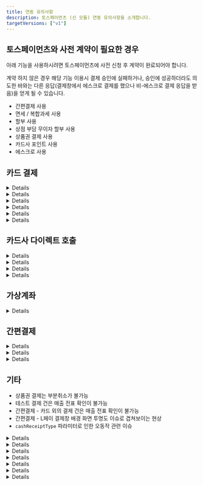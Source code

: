 ```yaml
---
title: 연동 유의사항
description: 토스페이먼츠 (신 모듈) 연동 유의사항을 소개합니다.
targetVersions: ["v1"]
---
```



## 토스페이먼츠와 사전 계약이 필요한 경우

아래 기능을 사용하시려면 토스페이먼츠에 사전 신청 후 계약이 완료되어야 합니다.

계약 하지 않은 경우 해당 기능 이용시 결제 승인에 실패하거나, 승인에 성공하더라도 의도한 바와는 다른
응답(결제창에서 에스크로 결제를 했으나 비-에스크로 결제 응답을 받음)을 얻게 될 수 있습니다.

- 간편결제 사용
- 면세 / 복합과세 사용
- 할부 사용
- 상점 부담 무이자 할부 사용
- 상품권 결제 사용
- 카드사 포인트 사용
- 에스크로 사용

## 카드 결제

<Details>
  <p slot="summary">appCard 파라미터는 일부 카드사에 대해서만 적용 됨</p>

  토스페이먼츠의 경우 카드 결제시, 앱 카드로만 결제할 수 있도록 제한하는 appCard 파라미터를 지원하지만 지원 범위가 아래와 같이 제한적입니다.

  - 지원 가능 카드: 국민, 농협, 롯데, 삼성, 신한, 현대, 우리, 하나
  - 지원 불가 카드: 씨티
</Details>

<Details>
  <p slot="summary">display.card\_quota 파라미터는 다른 PG사와 다르게 동작 함</p>

  display.card\_quota 파라미터로 결제창에 렌더링 될 할부 개월수 리스트를 제어할 수 있습니다. 다른 PG사는 전달한 값만 렌더링 되지만, 토스페이먼츠의 경우에는 토스페이먼츠 자체 정책에 따라 **일시불 \~ 전달한 값 중 최대값까지 모두 렌더링**됩니다.

  - 예1. 일시불만 허용

    ```json
    {
      "display": {
        "card_quota": [0]
      }
    }
    ```

  - 예2. 5개월만 허용

    ```json
    {
      "display": {
        "card_quota": [5]
      }
    }
    ```

  - 예3. \[토스페이먼츠] 일시불 \~ 5개월까지 허용

    ```json
    {
      "display": {
        "card_quota": [3, 5] // 3과 5 중에 최대값이 5이기 때문에 일시불 ~ 5개월까지 모두 렌더링 된다
      }
    }
    ```

  - 예3. \[타 PG사] 일시불 \~ 5개월까지 허용

    ```json
    {
      "display": {
        "card_quota": [0, 1, 2, 3, 4, 5]
      }
    }
    ```

  - 예4. \[토스페이먼츠] 3개월과 5개월만 허용 → **불가능**

  - 예5. \[타 PG사] 3개월과 5개월만 허용
</Details>

<Details>
  <p slot="summary">무이자 할부가 적용 되어도 ISP 계열 카드로 결제시에는 “무이자” 표기가 되지 않음</p>

  고객사는 토스페이먼츠와 사전 계약 또는 카드사 정책에 따라 무이자 할부 기능을 사용할 수 있습니다. 이에 따라 결제창 내에서 각 카드 사별 최대 무이자 할부 개월수에 따라 할부 개월수 옆에 “무이자” 또는 “무”라고 표기 됩니다.

  - 예1. 삼성카드 - 최대 3개월 무이자 할부 적용 → 3개월까지 “무” 표기

    <Figure src="/gitbook-assets/ko/image (176).png" />

  하지만 ISP 계열 카드의 경우에는 실제로 무이자가 적용된다고 하더라도 “무이자” 여부가 표기되지 않습니다.

  - 예2. BC카드 - 최대 12개월 무이자 할부 적용 → 표기 없음 → 실제 결제 승인시 무이자 할부 적용은 됨

    <Figure src="/gitbook-assets/ko/image (185).png" />

  이는 ISP 계열 카드사 결제시 사용되는 페이북 앱 특성에 따른 것으로 실제 결제 승인시에는 정상적으로 무이자 할부가 적용됩니다.
</Details>

<Details>
  <p slot="summary">할부 기간 선택 관련 이슈</p>

  모바일 웹 - 카드 결제시 토스페이먼츠 결제창 내에서 간편결제의 경우 할부 기간 선택이 불가능하고, 간편결제 외의 모든 카드사의 경우엔 할부 기간 선택이 가능합니다.

  - 모바일 웹 - 간편결제 외 카드사: 할부 기간 선택 가능\
    ![](</gitbook-assets/ko/image (178).png>)

  - 모바일 웹 - 간편결제: 할부 기간 선택 불가능\
    ![](</gitbook-assets/ko/image (351).png>)

  반면, PC - 카드 결제 - ISP계열의 경우에는 토스페이먼츠 결제창 내에서도 할부 기간 선택이 불가능 하며, 대신 ISP 페이북 팝업에서는 선택이 가능합니다.

  - PC - 카드결제 - ISP 선택: 할부 기간 선택 불가능
    <img src="/gitbook-assets/ko/image (184).png" alt="" data-size="original" />

  - PC - 카드결제 - ISP 선택 - 페이북 팝업: 할부 기간 선택 가능

  다소 헷갈릴 수 있으나 간편결제는 간편결제 앱에서 할부 개월수를 선택할 수 있어 토스페이먼츠 결제창에서 선택할 수 없다는 토스 답변이 있었습니다.
</Details>

<Details>
  <p slot="summary">카카오페이 13개월 이상 할부 개월수 불가능한 이슈</p>

  카카오페이 자체에서 13개월 이상 할부 결제를 지원하지 않기 때문에, 카카오페이로는 최대 12개월까지 할부 결제가 가능합니다.
</Details>

<Details>
  <p slot="summary">카카오페이 일부 카드의 경우 카드 정보를 확인할 수 없는 이슈</p>

  카카오페이로 결제시 일부 카드(2022년 6월 이후 카드사 측에서 신규 생성 된 카드)의 경우, 카카오페이 → 토스페이먼츠로 카드 정보를 정상적으로 내려주지 않기 때문에 포트원 REST API로 결제내역 조회(GET /payments/\{imp\_uid})시 카드사 정보(card\_code: 카드 코드, card\_name: 카드 이름)를 확인할 수 없습니다.
</Details>

## 카드사 다이렉트 호출

<Details>
  <p slot="summary">고정 할부 개월수(card.direct.quota)를 보내지 않으면 무조건 일시불로 결제 됨</p>

  토스페이먼츠는 카드사 다이렉트 호출시 **quota 값을 전달하지 않는 경우에는 무조건 일시불로 결제**가 됩니다.

  따라서 카드사 다이렉트 호출시에는 반드시 구매자가 할부 개월수를 선택할 수 있는 UI/UX를 만들어주신 후 결제창 호출(IMP.request\_pay)시 card.direct.quota값을 넘겨야 합니다.

  - 예1. 현대카드 다이렉트 호출 → 무조건 일시불로 결제 됨

    ```json
    {
      "card": {
        "direct": {
          "code": "367"
        }
      }
    }
    ```

  - 예2. 삼성카드 다이렉트 호출 + 5개월 고정 할부 개월수 지정 → 5개월 할부 적용

    ```json
    {
      "card": {
        "direct": {
          "code": "365",
          "quota": 5
        }
      }
    }
    ```
</Details>

<Details>
  <p slot="summary">고정 할부 개월수(card.direct.quota)를 보내도 카드 결제창에서 결제 될 할부 개월수를 확인할 수 없음</p>

  카드사 다이렉트 호출시 quota 값을 보내도 **실제로 카드사 결제창에서는 결제시 적용 될 할부 개월수를 확인할 수 없습니다.** (물론 실제 승인시에는 전달한 quota값 만큼 할부 적용이 됨)

  단, ISP 계열의 카드사인 경우에는 페이북 팝업에서 확인이 가능하며 이 값을 사용자가 변경 할 수는 없습니다.

  - 예. BC카드 다이렉트 호출 + 5개월 고정 할부 개월수 지정\\

    <figure>
      <img src="/gitbook-assets/ko/image (181).png" alt="" />

      <figcaption />
    </figure>

  ```json
  {
    "card": {
      "direct": {
      "code": "361",
      "quota": 5
      }
    }
  }
  ```
</Details>

<Details>
  <p slot="summary">페이북을 통한 ISP 계열 카드 결제시, 카드 번호가 정상적으로 내려오지 않음</p>

  페이북 통한 ISP 계열 카드 결제시 토스페이먼츠로부터 실제 카드 번호와 다른 9200으로 시작하는 카드 번호가 내려오고 있어 결제 승인 내역 조회(POST `/payments/{imp_uid}`)시 응답되는 카드 번호(`card_numer`)가 정확하지 않습니다.
</Details>

<Details>
  <p slot="summary">사파리 브라우저에서 ISP 계열 카드 결제 불가능</p>

  사파리 브라우저에서 ISP 계열 카드 결제를 위한 페이북 팝업 호출에 이슈가 있습니다. 이는 토스페이먼츠 결제창에서 페이북으로 넘어가는 과정에서 발생하는 이슈로 포트원과는 무관합니다.
</Details>

## 가상계좌

<Details>
  <p slot="summary">가상계좌 발급 완료시 예금주 명 알 수 없음</p>

  토스페이먼츠는 가상계좌 발급 완료시 발급 된 가상계좌의 **예금주 명을 전달해주지 않습니다**. 따라서 포트원 REST API로 결제내역 조회(GET `/payments/{imp_uid}`)시 `vbank_holder`가 null로 전달됩니다.

  실제 가상계좌 예금주 명은 토스페이먼츠와 계약된 고객사 이름과 동일하다고 하니, 참고 부탁드립니다.
</Details>

## 간편결제

<Details>
  <p slot="summary">대부분의 간편결제에 대해 결제 테스트 불가능</p>

  토스페이먼츠는 SSGPAY, 네이버페이, 카카오페이, 페이코 등 대부분의 간편결제에 대해 결제 테스트 기능을 제공하고 있지 않습니다. 따라서 테스트용 설정으로 간편결제를 시도하면 `[PAY_PROCESS_ABORTED] Toss Payments와 계약된 결제수단(SSG)이 아닙니다.` 와 같은 에러 메시지가 리턴되면서 결제창이 호출되지 않습니다. 이 경우 토스페이먼츠와 실 상점 계약을 하여 실 상점 정보를 포트원 관리자페이지에 다시 등록한 후 시도하셔야 합니다.
</Details>

<Details>
  <p slot="summary">카드 외 복합 결제 건에 대해서는 정확한 결제 수단 정보 확인 불가능</p>

  간편결제로는 여러가지 결제수단으로 결제 할 수도 있고 각 결제 수단을 혼합하여 복합 결제를 할 수도 있습니다. 이때 토스페이먼츠는 구매자가 정확히 어떤 방식으로 결제했는지 데이터를 내려주지 않으며 그 내용은 아래와 같습니다.

  1. 카드로 결제한 경우에는 카드 정보(카드사, 카드 유형 등)를 확인할 수 있습니다.
  2. 하지만 카드 외의 결제 수단으로 결제를 한 경우에는, 결제 수단 세부 정보(어떤 은행, 포인트, 머니인지)를 확인할 수 없습니다.
  3. 카드가 포함 된 결제 건인지 아닌지는 구분이 됩니다. 따라서 카드가 포함 된 결제 건이면 결제 수단을 `card` 로 기록합니다.
  4. 하지만 계좌 / 포인트 / 머니 중 어떤 것으로 결제 됐는지 구분되지 않습니다. 따라서 카드가 포함 되지 않은 결제 건이면 결제 수단을 `point`로 기록합니다. 실제로 등록된 계좌로 결제 됐다고 하더라도 포인트나 머니로 결제 된 것과 구분되지 않기 때문에 결제 수단을 `trans`로 저장하지 않습니다.
</Details>

<Details>
  <p slot="summary">고정 할부 개월수 적용해도 일시불과 함께 표기</p>

  네이버페이, L페이, 토스페이, 삼성페이 등 일부 간편결제사의 경우 해당 간편결제사의 정책에 따라 **고정 할부 개월수를 설정하더라도 일시불과 함께 렌더링**됩니다.

  - 예. 네이버페이 - 5개월 고정 할부 설정시, 일시불과 5개월 할부 모두 선택 가능

    ```json
    {
      "pay_method": "naverpay",
      "display": {
        "card_quota": [5]
      }
    }
    ```

    <Figure src="/gitbook-assets/ko/image (179).png" alt="" />
</Details>

## 기타

- 상품권 결제는 부분취소가 불가능
- 테스트 결제 건은 매출 전표 확인이 불가능
- 간편결제 - 카드 외의 결제 건은 매출 전표 확인이 불가능
- 간편결제 - L페이 결제창 배경 화면 투명도 이슈로 겹쳐보이는 현상
- `cashReceiptType` 파라미터로 인한 오동작 관련 이슈

<Details>
  <p slot="summary">지출증빙 발급번호 이슈</p>

  `bypass.cashReceiptType`(현금성 결제시, 결제창 내에 현금영수증 발급 유형 설정 값)을 corporate(지출 증빙)으로 설정하고 결제창을 호출하면 토스페이먼츠 결제창에서 현금영수증 발급 유형이 “지출증빙”으로 표기되어있으나 발급 번호가 사업자등록번호가 아닌 주민등록번호로 설정되어있으며 이를 변경할 수 없는 토스 버그가 있습니다. 따라서 구매자는 현금영수증 발급 유형을 지출증빙용이 아닌 소득공제용이나 미발행으로 바꿔서 선택한 후 다시 지출증빙용을 선택해야합니다.

  <img src="/gitbook-assets/ko/image (180).png" alt="" data-size="original" />
</Details>

<Details>
  <p slot="summary">간편결제 - SSG페이 결제시 토스페이먼츠 결제창에서 휴대폰 번호를 입력하지 않아도 다음으로 넘어가는 이슈</p>

  간편결제 - SSG페이 결제시 토스페이먼츠 결제창에서 휴대폰 번호를 입력해야 구매자의 휴대폰에 깔린 SSG 페이 앱에서 푸쉬 알림이 오면서 결제를 할 수 있는데, 현재 토스페이먼츠 결제창에서 휴대폰 번호를 입력하지 않아도 다음 단계로 이동되기 때문에 구매자는 이 경우 무한 대기를 하게 됩니다. 휴대폰 번호를 입력을 하지 않은 경우엔 다음 단계로 이동할 수 없도록 토스 측의 조치가 필요합니다.![](</gitbook-assets/ko/image (188).png>)
</Details>

<Details>
  <p slot="summary">삼성페이 결제 중단시 결제창 잘림 현상</p>

  삼성페이 결제창 렌더링 후 장시간 대기했다가 우측 상단 X 버튼을 눌러 결제 프로세스를 중단하면 아래와 같이 잘린 화면이 렌더링됩니다. 가로 스크롤도 동작하지 않아(스크롤은 움직이지만 화면은 고정) 사용자 경험이 다소 저해됩니다.

  <img src="/gitbook-assets/ko/image (177).png" alt="" data-size="original" />
</Details>

<Details>
  <p slot="summary">현금영수증 발급 API 호출시 유효성 검사를 하지 않음</p>

  예를 들어 현금영수증 발급 유형(type)을 소득공제(person)으로 보내고 현금영수증 발급 번호(identifier)를 사업자 등록번호로 보내면 실제로는 현금영수증 발급에 실패해야하지만 토스페이먼츠에서 유효성 검사를 하지 않아 그대로 성공 응답을 보내고 있습니다.

  따라서 원활한 현금영수증 발급을 위해서는 현금영수증 발급 API 호출시 현금영수증 정보를 정확하게 입력하셔야 합니다.
</Details>

<Details>
  <p slot="summary">사파리 / 파이어폭스 브라우저 내 팝업 블로커 이슈</p>

  사파리 / 파이어폭스 브라우저에서 설정에서 팝업이 차단되어있는 경우 페이북 결제시 팝업이 뜨지 않아 결제 진행이 되지 않거나 가상계좌 발급이나 휴대폰 소액결제시 승인에 실패하는 등 결제가 원활하게 진행되지 않을 수 있으니, 반드시 팝업을 해제하시고 시도해주시기 바랍니다.
</Details>

<Details>
  <p slot="summary">IE 브라우저 - 카드결제 - 페이코 선택시 아래와 같이 결제창이 잘리는 이슈</p>

  이에 대해 토스로부터 “IE 에서 fade out 이 되고 있으므로 수정에 우선순위를 두기 어려울것 같습니다.”라는 답변을 받았습니다.
</Details>

<Details>
  <p slot="summary">IE 브라우저 결제 중단시 에러 메시지 인코딩 이슈</p>

  IE 브라우저에서 결제 중단(결제 승인/실패 이전에 결제창을 명시적으로 닫을때)시 토스페이먼츠로부터 아래와 같이 인코딩 된 에러 메시지가 전달되는 이슈가 있습니다. (이를 디코딩해보면 “사용자가결제를취소하였습니다”라는 메시지)

  `%EC%82%AC%EC%9A%A9%EC%9E%90%EA%B0%80 %EA%B2%B0%EC%A0%9C%EB%A5%BC %EC%B7%A8%EC%86%8C%ED%95%98%EC%98%80%EC%8A%B5%EB%8B%88%EB%8B%A4`

  이에 대해 토스로부터 “IE 의 인코딩 이슈라서 저희가 수정해 드리기가 애매하고, 내부적으로 IE 는 fadeout 되어 더 이상 공식적으로 지원을 하지 않고 있습니다.”라는 답변을 받았습니다.
</Details>
